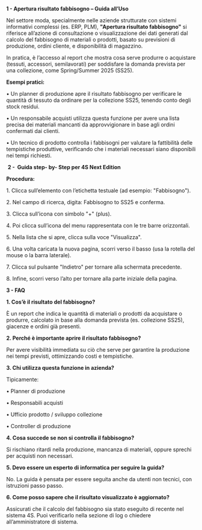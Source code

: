 **1 - Apertura risultato fabbisogno – Guida all’Uso**

Nel settore moda, specialmente nelle aziende strutturate con sistemi informativi complessi (es. ERP, PLM), **"Apertura risultato fabbisogno"** si riferisce all’azione di consultazione o visualizzazione dei dati generati dal calcolo del fabbisogno di materiali o prodotti, basato su previsioni di produzione, ordini cliente, e disponibilità di magazzino.

In pratica, è l’accesso al report che mostra cosa serve produrre o acquistare (tessuti, accessori, semilavorati) per soddisfare la domanda prevista per una collezione, come Spring/Summer 2025 (SS25).

**Esempi pratici:**

• Un planner di produzione apre il risultato fabbisogno per verificare le quantità di tessuto da ordinare per la collezione SS25, tenendo conto degli stock residui.

• Un responsabile acquisti utilizza questa funzione per avere una lista precisa dei materiali mancanti da approvvigionare in base agli ordini confermati dai clienti.

• Un tecnico di prodotto controlla i fabbisogni per valutare la fattibilità delle tempistiche produttive, verificando che i materiali necessari siano disponibili nei tempi richiesti.



 **2 -  Guida step- by- Step per 4S Next Edition**

**Procedura:**

1\. Clicca sull’elemento con l’etichetta testuale (ad esempio: "Fabbisogno").

2\. Nel campo di ricerca, digita: Fabbisogno to SS25 e conferma.

3\. Clicca sull’icona con simbolo "+" (plus).

4\. Poi clicca sull’icona del menu rappresentata con le tre barre orizzontali.

5\. Nella lista che si apre, clicca sulla voce "Visualizza".

6\. Una volta caricata la nuova pagina, scorri verso il basso (usa la rotella del mouse o la barra laterale).

7\. Clicca sul pulsante "Indietro" per tornare alla schermata precedente.

8\. Infine, scorri verso l’alto per tornare alla parte iniziale della pagina.

**3 - FAQ**

**1. Cos’è il risultato del fabbisogno?**

È un report che indica le quantità di materiali o prodotti da acquistare o produrre, calcolato in base alla domanda prevista (es. collezione SS25), giacenze e ordini già presenti.

**2. Perché è importante aprire il risultato fabbisogno?**

Per avere visibilità immediata su ciò che serve per garantire la produzione nei tempi previsti, ottimizzando costi e tempistiche.

**3. Chi utilizza questa funzione in azienda?**

Tipicamente:

• Planner di produzione

• Responsabili acquisti

• Ufficio prodotto / sviluppo collezione

• Controller di produzione

**4. Cosa succede se non si controlla il fabbisogno?**

Si rischiano ritardi nella produzione, mancanza di materiali, oppure sprechi per acquisti non necessari.

**5. Devo essere un esperto di informatica per seguire la guida?**

No. La guida è pensata per essere seguita anche da utenti non tecnici, con istruzioni passo passo.

**6. Come posso sapere che il risultato visualizzato è aggiornato?**

Assicurati che il calcolo del fabbisogno sia stato eseguito di recente nel sistema 4S. Puoi verificarlo nella sezione di log o chiedere all’amministratore di sistema.
